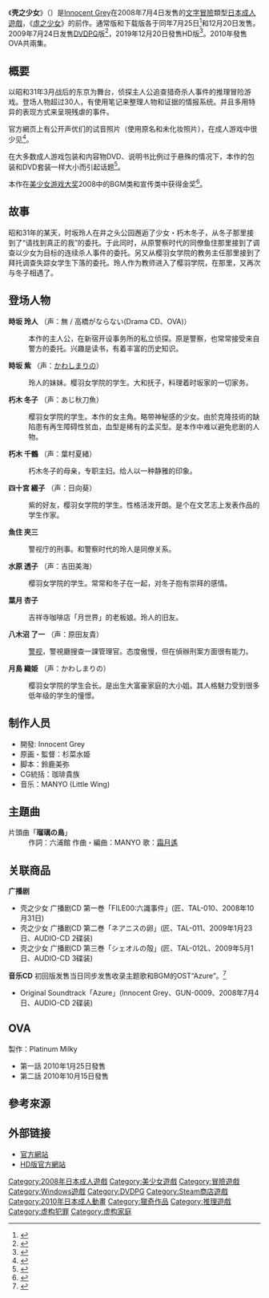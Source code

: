 {{Infobox animanga/Headerofja
|タイトル=殻之少女
|image= 殻ノ少女.jpg
|size= 280px
|japanese = 殻ノ少女
|kana = からのしょうじょ
|romaji= Kara no Shojo
|genre= 悬疑
}}
{{Infobox animanga/Game
|ジャンル=[[文字冒險|文字冒險]]
|Plat = Windows 2000/XP/Vista<br>[[DVD播放機|DVD播放機]]
|開發團隊=[[Innocent_Grey|Innocent Grey]]
|発売元=Innocent Grey<br>ぶる～べり～そふと（[[DVDPG|DVDPG]]）<br>[[MangaGamer|MangaGamer]]（英文版）
|遊戲人數=1
|発売日=2008年7月4日<br>2009年7月24日（DVDPG）<br>2011年6月29日（英文版）<br>2018年10月22日（[[Steam|Steam]]）<br>2019年12月20日（HD版）
|腳本=鈴鹿美弥
|音樂=まにょっ
|美術=杉菜水姫
|レイティング=18禁
|結局數=13
}}
{{Infobox animanga/Footerofja}}
《'''壳之少女'''》（{{lang-ja|殻ノ少女}}）是[[Innocent_Grey|Innocent Grey]]在2008年7月4日发售的[[文字冒險|文字冒險]]類型[[日本成人遊戲|日本成人遊戲]]，《[[虛之少女|虛之少女]]》的前作。通常版和下载版各于同年7月25日<ref>{{cite web|url=http://www.getchu.com/soft.phtml?id=561305|title=殻ノ少女 通常版|publisher=Getchu.com|accessdate=2013年12月30日|language=Ja|archive-date=2017年9月19日|archive-url=https://web.archive.org/web/20170919144425/http://www.getchu.com/soft.phtml?id=561305|dead-url=no}}</ref>和12月20日发售。2009年7月24日发售[[DVDPG|DVDPG]]版<ref>{{cite web|url=http://www.getchu.com/soft.phtml?id=651085&gc=gc|title=殻ノ少女 DVDPG 通常版|publisher=Getchu.com|accessdate=2013年12月30日|language=Ja|archive-date=2018年10月3日|archive-url=https://web.archive.org/web/20181003065223/http://www.getchu.com/soft.phtml?id=651085&gc=gc|dead-url=no}}</ref>，2019年12月20日發售HD版<ref>{{cite web |title=イノグレ『殻ノ少女HD版』12月20日に発売決定。HD化＆時阪玲人もフルボイス仕様の新パッケージ |url=http://moedigi.com/game/2019/09/innocentgrey-karanoshojo-hd/ |website=moedigi |language=ja |date=2019年9月6日 |access-date=2019年12月21日 |archive-date=2020年11月28日 |archive-url=https://web.archive.org/web/20201128020716/https://moedigi.com/game/2019/09/innocentgrey-karanoshojo-hd/ |dead-url=no }}</ref>。2010年發售OVA共兩集。

== 概要 ==
以昭和31年3月战后的东京为舞台，侦探主人公追查猎奇杀人事件的推理冒险游戏。登场人物超过30人，有使用笔记来整理人物和证据的情报系统。并且多用特异的表现方式来呈現残虐的事件。

官方網页上有公开声优们的试音照片（使用原名和未化妆照片），在成人游戏中很少见<ref>{{Cite web|url = http://www.gungnir.co.jp/innocentgrey/products/pro_shell/character/audition.html|title = 殻ノ少女　オーディション|accessdate = |archive-date = 2020-01-30|archive-url = https://web.archive.org/web/20200130212039/http://www.gungnir.co.jp/innocentgrey/products/pro_shell/character/audition.html|dead-url = no}}</ref>。

在大多数成人游戏包装和内容物DVD、说明书比例过于悬殊的情况下，本作的包装和DVD套装一样大小而引起话题<ref>{{Cite web |url=http://www.senakablog.com/archives/2008/07/post_1346.html |title=エロゲーらしからぬパッケージで「殻ノ少女」が発売 |accessdate=2011-05-30 |archive-date=2009-08-05 |archive-url=https://web.archive.org/web/20090805005023/http://www.senakablog.com/archives/2008/07/post_1346.html |dead-url=yes }}</ref>。

本作在[[美少女游戏大奖|美少女游戏大奖]]2008中的BGM类和宣传类中获得金奖<ref>{{Cite web|url = http://moe-gameaward.com/prize/2008/result.html|title = 美少女ゲームアワード2008 結果発表特設ページ|accessdate = |archive-date = 2019-02-15|archive-url = https://web.archive.org/web/20190215130543/http://moe-gameaward.com/prize/2008/result.html|dead-url = no}}</ref>。

== 故事 ==
昭和31年的某天，时坂玲人在井之头公园邂逅了少女・朽木冬子，从冬子那里接到了“请找到真正的我”的委托。于此同时，从原警察时代的同僚鱼住那里接到了调查以少女为目标的连续杀人事件的委托。另又从樱羽女学院的教务主任那里接到了拜托调查失踪女学生下落的委托。玲人作为教师进入了樱羽学院，在那里，又再次与冬子相遇了。

== 登场人物 ==
'''時坂 玲人''' （声：無 / 高橋がならない(Drama CD、OVA)）
:本作的主人公，在新宿开设事务所的私立侦探。原是警察，也常常接受来自警方的委托。兴趣是读书，有着丰富的历史知识。
'''時坂 紫''' （声：[[かわしまりの|かわしまりの]]）
:玲人的妹妹。樱羽女学院的学生。大和抚子，料理着时坂家的一切家务。
'''朽木 冬子''' （声：あじ秋刀魚）
:樱羽女学院的学生。本作的女主角。略带神秘感的少女。由於克隆技術的缺陷患有再生障碍性贫血，血型是稀有的孟买型。是本作中难以避免悲剧的人物。
'''朽木 千鶴''' （声：葉村夏緒）
:朽木冬子的母亲，专职主妇。给人以一种静雅的印象。
'''四十宮 綴子''' （声：日向葵）
:紫的好友，樱羽女学院的学生。性格活泼开朗。是个在文艺志上发表作品的学生作家。
'''魚住 夾三''' 
:警视庁的刑事。和警察时代的玲人是同僚关系。
'''水原 透子''' （声：吉田美海）
:樱羽女学院的学生。常常和冬子在一起，对冬子抱有崇拜的感情。
'''葉月 杏子''' 
:吉祥寺咖啡店「月世界」的老板娘。玲人的旧友。
'''八木沼 了一''' （声：原田友貴）
:[[警视|警视]]，警視廳搜查一課管理官。态度傲慢，但在偵辦刑案方面很有能力。
'''月島 織姫''' （声：かわしまりの）
:樱羽女学院的学生会长。是出生大富豪家庭的大小姐。其人格魅力受到很多低年级的学生的憧憬。

== 制作人员 ==
* 開發: Innocent Grey
* 原画・監督：杉菜水姫
* 脚本：鈴鹿美弥
* CG統括：珈琲貴族
* 音乐：MANYO (Little Wing)

== 主題曲 ==
;片頭曲「'''瑠璃の鳥'''」
:作詞：六浦館  作曲・編曲：MANYO  歌：[[霜月遙|霜月遙]]

==关联商品==
'''广播剧'''
* 壳之少女 广播剧CD 第一巻「FILE00:六識事件」(匠、TAL-010、2008年10月31日)
* 壳之少女 广播剧CD 第二巻「ネアニスの卵」(匠、TAL-011、2009年1月23日、AUDIO-CD 2碟装)
* 壳之少女 广播剧CD 第三巻「シェオルの殻」(匠、TAL-012L、2009年5月1日、AUDIO-CD 3碟装)

'''音乐CD'''
初回版发售当日同步发售收录主题歌和BGM的OST“Azure”。<ref>{{cite web|url=http://www.getchu.com/soft.phtml?id=480925|title=殻ノ少女 初回版|publisher=Getchu.com|accessdate=2013年12月30日|language=Ja|archive-date=2020年3月13日|archive-url=https://web.archive.org/web/20200313221420/http://www.getchu.com/soft.phtml?id=480925|dead-url=no}}</ref>
* Original Soundtrack「Azure」(Innocent Grey、GUN-0009、2008年7月4日、AUDIO-CD 2碟装)

== OVA ==
製作：Platinum Milky
*第一話 2010年1月25日發售
*第二話 2010年10月15日發售

== 參考來源 ==
{{reflist|2}}

== 外部链接 ==
* [http://www.gungnir.co.jp/innocentgrey/products/pro_shell/index.html 官方網站] {{Wayback|url=http://www.gungnir.co.jp/innocentgrey/products/pro_shell/index.html |date=20200218151634 }}{{ja}}
* [http://www.gungnir.co.jp/innocentgrey/products/pro_shellhd/index.html HD版官方網站] {{Wayback|url=http://www.gungnir.co.jp/innocentgrey/products/pro_shellhd/index.html |date=20200211071112 }}{{ja}}

{{DEFAULTSORT:Kara no Shojo}}
[[Category:2008年日本成人遊戲|Category:2008年日本成人遊戲]]
[[Category:美少女遊戲|Category:美少女遊戲]]
[[Category:冒險遊戲|Category:冒險遊戲]]
[[Category:Windows遊戲|Category:Windows遊戲]]
[[Category:DVDPG|Category:DVDPG]]
[[Category:Steam商店遊戲|Category:Steam商店遊戲]]
[[Category:2010年日本成人動畫|Category:2010年日本成人動畫]]
[[Category:獵奇作品|Category:獵奇作品]]
[[Category:推理遊戲|Category:推理遊戲]]
[[Category:虚构犯罪|Category:虚构犯罪]]
[[Category:虚构家庭|Category:虚构家庭]]